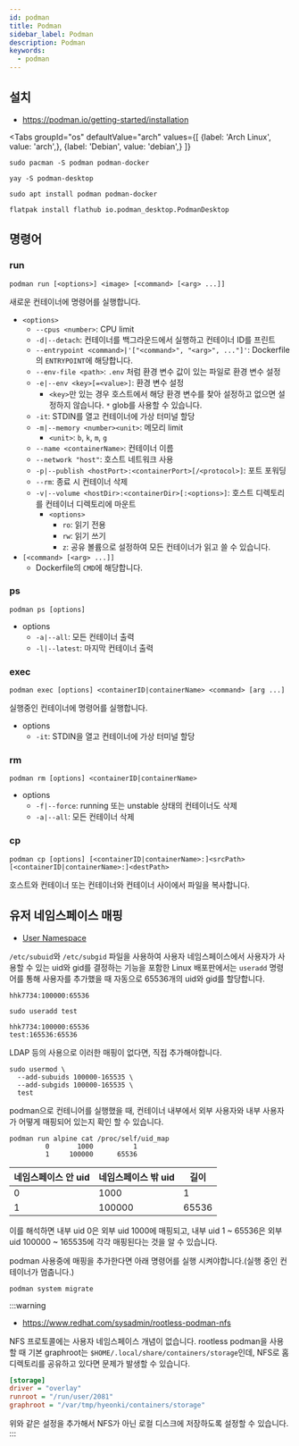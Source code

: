 ```yaml
---
id: podman
title: Podman
sidebar_label: Podman
description: Podman
keywords:
  - podman
---
```



## 설치

- https://podman.io/getting-started/installation

<Tabs
    groupId="os"
    defaultValue="arch"
    values={[
        {label: 'Arch Linux', value: 'arch',},
        {label: 'Debian', value: 'debian',}
    ]}
>

<TabItem value="arch">

```shell
sudo pacman -S podman podman-docker
```

```shell
yay -S podman-desktop
```

</TabItem>

<TabItem value="debian">

```shell
sudo apt install podman podman-docker
```

```shell
flatpak install flathub io.podman_desktop.PodmanDesktop
```

</TabItem>

</Tabs>

## 명령어

### run

```shell
podman run [<options>] <image> [<command> [<arg> ...]]
```

새로운 컨테이너에 명령어를 실행합니다.

- `<options>`
  - `--cpus <number>`: CPU limit
  - `-d|--detach`: 컨테이너를 백그라운드에서 실행하고 컨테이너 ID를 프린트
  - `--entrypoint <command>|'["<command>", "<arg>", ..."]'`: Dockerfile의 `ENTRYPOINT`에 해당합니다.
  - `--env-file <path>`: `.env` 처럼 환경 변수 값이 있는 파일로 환경 변수 설정
  - `-e|--env <key>[=<value>]`: 환경 변수 설정
    - `<key>`만 있는 경우 호스트에서 해당 환경 변수를 찾아 설정하고 없으면 설정하지 않습니다. `*` glob를 사용할 수 있습니다.
  - `-it`: STDIN를 열고 컨테이너에 가상 터미널 할당
  - `-m|--memory <number><unit>`: 메모리 limit
    - `<unit>`: `b`, `k`, `m`, `g`
  - `--name <containerName>`: 컨테이너 이름
  - `--network "host"`: 호스트 네트워크 사용
  - `-p|--publish <hostPort>:<containerPort>[/<protocol>]`: 포트 포워딩
  - `--rm`: 종료 시 컨테이너 삭제
  - `-v|--volume <hostDir>:<containerDir>[:<options>]`: 호스트 디렉토리를 컨테이너 디렉토리에 마운트
    - `<options>`
      - `ro`: 읽기 전용
      - `rw`: 읽기 쓰기
      - `z`: 공유 볼륨으로 설정하여 모든 컨테이너가 읽고 쓸 수 있습니다.
- `[<command> [<arg> ...]]`
  - Dockerfile의 `CMD`에 해당합니다.

### ps

```shell
podman ps [options]
```

- options
  - `-a|--all`: 모든 컨테이너 출력
  - `-l|--latest`: 마지막 컨테이너 출력

### exec

```shell
podman exec [options] <containerID|containerName> <command> [arg ...]
```

실행중인 컨테이너에 명령어를 실행합니다.

- options
  - `-it`: STDIN을 열고 컨테이너에 가상 터미널 할당

### rm

```shell
podman rm [options] <containerID|containerName>
```

- options
  - `-f|--force`: running 또는 unstable 상태의 컨테이너도 삭제
  - `-a|--all`: 모든 컨테이너 삭제

### cp

```shell
podman cp [options] [<containerID|containerName>:]<srcPath> [<containerID|containerName>:]<destPath>
```

호스트와 컨테이너 또는 컨테이너와 컨테이너 사이에서 파일을 복사합니다.

## 유저 네임스페이스 매핑

- [User Namespace](/docs/linux/kernel/namespace/user)

`/etc/subuid`와 `/etc/subgid` 파일을 사용하여 사용자 네임스페이스에서 사용자가 사용할 수 있는 uid와 gid를 결정하는 기능을 포함한 Linux 배포판에서는 `useradd` 명령어를 통해 사용자를 추가했을 때 자동으로 65536개의 uid와 gid를 할당합니다.

```shell title="/etc/subuid, /etc/subgid"
hhk7734:100000:65536
```

```shell
sudo useradd test
```

```shell title="/etc/subuid, /etc/subgid"
hhk7734:100000:65536
test:165536:65536
```

LDAP 등의 사용으로 이러한 매핑이 없다면, 직접 추가해야합니다.

```shell
sudo usermod \
  --add-subuids 100000-165535 \
  --add-subgids 100000-165535 \
  test
```

podman으로 컨테니어를 실행했을 때, 컨테이너 내부에서 외부 사용자와 내부 사용자가 어떻게 매핑되어 있는지 확인 할 수 있습니다.

```shell
podman run alpine cat /proc/self/uid_map
         0       1000          1
         1     100000      65536
```

| 네임스페이스 안 uid | 네임스페이스 밖 uid | 길이  |
| ------------------- | ------------------- | ----- |
| 0                   | 1000                | 1     |
| 1                   | 100000              | 65536 |

이를 해석하면 내부 uid 0은 외부 uid 1000에 매핑되고, 내부 uid 1 ~ 65536은 외부 uid 100000 ~ 165535에 각각 매핑된다는 것을 알 수 있습니다.

podman 사용중에 매핑을 추가한다면 아래 명령어를 실행 시켜야합니다.(실행 중인 컨테이너가 멈춥니다.)

```shell
podman system migrate
```

:::warning

- https://www.redhat.com/sysadmin/rootless-podman-nfs

NFS 프로토콜에는 사용자 네임스페이스 개념이 없습니다. rootless podman을 사용할 때 기본 graphroot는 `$HOME/.local/share/containers/storage`인데, NFS로 홈 디렉토리를 공유하고 있다면 문제가 발생할 수 있습니다.

```ini title="$HOME/.config/containers/storage.conf"
[storage]
driver = "overlay"
runroot = "/run/user/2081"
graphroot = "/var/tmp/hyeonki/containers/storage"
```

위와 같은 설정을 추가해서 NFS가 아닌 로컬 디스크에 저장하도록 설정할 수 있습니다.
:::
